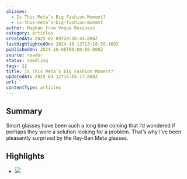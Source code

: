 ```yaml
---
aliases:
  - Is This Meta’s Big Fashion Moment?
  - is-this-meta’s-big-fashion-moment
author: Maghan from Vogue Business
category: articles
createdAt: 2025-02-09T20:38:44.000Z
lastHighlightedOn: 2024-10-13T13:18:50.169Z
publishedOn: 2024-10-08T00:00:00.000Z
source: reader
status: seedling
tags: []
title: Is This Meta’s Big Fashion Moment?
updatedAt: 2025-04-12T15:55:17.000Z
url: ''
contentType: articles
---
```

## Summary

Smart glasses have been such a long time coming that I’d wondered if perhaps they were a solution looking for a problem. That’s why I’ve been pleasantly surprised by the Ray-Ban Meta glasses.

## Highlights

- ![](https://media.sailthru.com/composer/images/sailthru-prod-67n/CN_LOGO_STANDARD2_WHITE.png)

